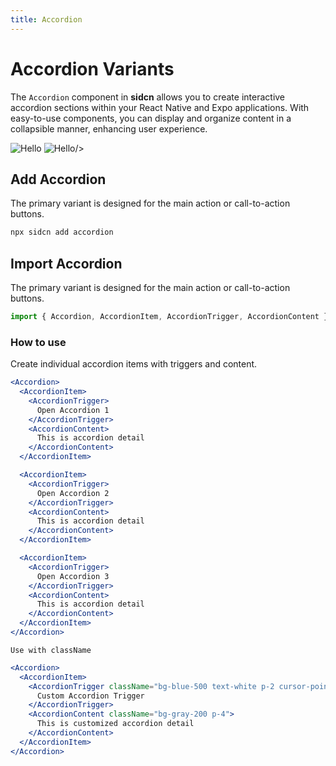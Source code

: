 ```yaml
---
title: Accordion
---
```



# Accordion Variants

The `Accordion` component in **sidcn** allows you to create interactive accordion sections within your React Native and Expo applications. With easy-to-use components, you can display and organize content in a collapsible manner, enhancing user experience.



<div style={{ display: "flex", flexDirection: "row",marginTop:40}}>
  <Image
    src="/assets/components/Accordion/Frame.svg"
    alt="Hello"
    width={250}
    height={250}
    style={{marginLeft:'auto',marginRight:10}}
  />
  <Image
    src="/assets/components/Accordion/Frame-1.svg"
    alt="Hello"
    width={250}
    height={250}
    style={{marginRight:'auto',marginLeft:10}}

/>


</div>

## Add Accordion

The primary variant is designed for the main action or call-to-action buttons.

```jsx copy
npx sidcn add accordion
```

## Import Accordion

The primary variant is designed for the main action or call-to-action buttons.

```jsx copy
import { Accordion, AccordionItem, AccordionTrigger, AccordionContent } from '/components/sidcn/ui';
```

### How to use

Create individual accordion items with triggers and content.

```jsx copy
<Accordion>
  <AccordionItem>
    <AccordionTrigger>
      Open Accordion 1
    </AccordionTrigger>
    <AccordionContent>
      This is accordion detail
    </AccordionContent>
  </AccordionItem>

  <AccordionItem>
    <AccordionTrigger>
      Open Accordion 2
    </AccordionTrigger>
    <AccordionContent>
      This is accordion detail
    </AccordionContent>
  </AccordionItem>

  <AccordionItem>
    <AccordionTrigger>
      Open Accordion 3
    </AccordionTrigger>
    <AccordionContent>
      This is accordion detail
    </AccordionContent>
  </AccordionItem>
</Accordion>

```

`Use with className`

```jsx copy
<Accordion>
  <AccordionItem>
    <AccordionTrigger className="bg-blue-500 text-white p-2 cursor-pointer">
      Custom Accordion Trigger
    </AccordionTrigger>
    <AccordionContent className="bg-gray-200 p-4">
      This is customized accordion detail
    </AccordionContent>
  </AccordionItem>
</Accordion>
```